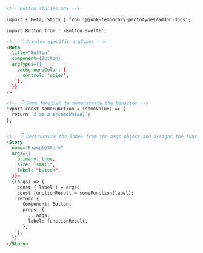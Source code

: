 ```md
<!-- Button.stories.mdx -->

import { Meta, Story } from '@junk-temporary-prototypes/addon-docs';

import Button from './Button.svelte';

<!-- 👇 Creates specific argTypes -->
<Meta
  title="Button"
  component={Button}
  argTypes={{
    backgroundColor: {
      control: 'color',
    },
  }}
/>

<!-- 👇 Some function to demonstrate the behavior -->
export const someFunction = (someValue) => {
  return `i am a ${someValue}`;
};


<!-- 👇 Destructure the label from the args object and assigns the function result to a variable and pass it as a prop into the component -->
<Story
  name="ExampleStory"
  args={{
    primary: true,
    size: 'small',
    label: "button",
  }}>
  {(args) => {
    const { label } = args;
    const functionResult = someFunction(label);
    return {
      Component: Button,
      props: {
        ...args,
        label: functionResult,
      },
    };
  }}
</Story>
```